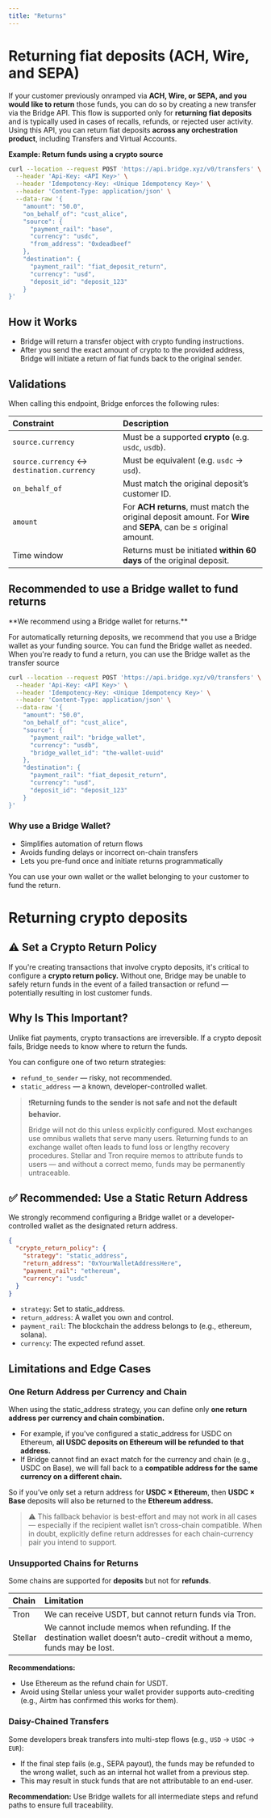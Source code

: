 ```yaml
---
title: "Returns"
---
```


# **Returning fiat deposits (ACH, Wire, and SEPA)**

If your customer previously onramped via **ACH, Wire, or SEPA, and you would like to return** those funds, you can do so by creating a new transfer via the Bridge API. This flow is supported only for **returning fiat deposits** and is typically used in cases of recalls, refunds, or rejected user activity. Using this API, you can return fiat deposits **across any orchestration product**, including Transfers and Virtual Accounts.

**Example: Return funds using a crypto source**

```bash
curl --location --request POST 'https://api.bridge.xyz/v0/transfers' \
  --header 'Api-Key: <API Key>' \
  --header 'Idempotency-Key: <Unique Idempotency Key>' \
  --header 'Content-Type: application/json' \
  --data-raw '{
    "amount": "50.0",
    "on_behalf_of": "cust_alice",
    "source": {
      "payment_rail": "base",
      "currency": "usdc",
      "from_address": "0xdeadbeef"
    },
    "destination": {
      "payment_rail": "fiat_deposit_return",
      "currency": "usd",
      "deposit_id": "deposit_123"
    }
}'
```

## **How it Works**

- Bridge will return a transfer object with crypto funding instructions.
- After you send the exact amount of crypto to the provided address, Bridge will initiate a return of fiat funds back to the original sender.

## **Validations**

When calling this endpoint, Bridge enforces the following rules:

| **Constraint**                             | **Description**                                                                                                   |
| :----------------------------------------- | :---------------------------------------------------------------------------------------------------------------- |
| `source.currency`                          | Must be a supported **crypto** (e.g. `usdc`, `usdb`).                                                             |
| `source.currency` ↔ `destination.currency` | Must be equivalent (e.g. `usdc` → `usd`).                                                                         |
| `on_behalf_of`                             | Must match the original deposit’s customer ID.                                                                    |
| `amount`                                   | For **ACH returns**, must match the original deposit amount. For **Wire** and **SEPA**, can be ≤ original amount. |
| Time window                                | Returns must be initiated **within 60 days** of the original deposit.                                             |

## **Recommended to use a Bridge wallet to fund returns**

<Tip>
  **We recommend using a Bridge wallet for returns.**
</Tip>

For automatically returning deposits, we recommend that you use a Bridge wallet as your funding source. You can fund the Bridge wallet as needed. When you're ready to fund a return, you can use the Bridge wallet as the transfer source

```bash Request
curl --location --request POST 'https://api.bridge.xyz/v0/transfers' \
  --header 'Api-Key: <API Key>' \
  --header 'Idempotency-Key: <Unique Idempotency Key>' \
  --header 'Content-Type: application/json' \
  --data-raw '{
    "amount": "50.0",
    "on_behalf_of": "cust_alice",
    "source": {
      "payment_rail": "bridge_wallet",
      "currency": "usdb",
      "bridge_wallet_id": "the-wallet-uuid"
    },
    "destination": {
      "payment_rail": "fiat_deposit_return",
      "currency": "usd",
      "deposit_id": "deposit_123"
    }
}'
```

### **Why use a Bridge Wallet?**

- Simplifies automation of return flows
- Avoids funding delays or incorrect on-chain transfers
- Lets you pre-fund once and initiate returns programmatically

You can use your own wallet or the wallet belonging to your customer to fund the return.

# **Returning crypto deposits**

## **⚠️ Set a Crypto Return Policy**

If you're creating transactions that involve crypto deposits, it's critical to configure a **crypto return policy.** Without one, Bridge may be unable to safely return funds in the event of a failed transaction or refund — potentially resulting in lost customer funds.

## **Why Is This Important?**

Unlike fiat payments, crypto transactions are irreversible. If a crypto deposit fails, Bridge needs to know where to return the funds.

You can configure one of two return strategies:

- `refund_to_sender` — risky, not recommended.
- `static_address` — a known, developer-controlled wallet.

> ❗**Returning funds to the sender is not safe and not the default behavior.**
>
> Bridge will not do this unless explicitly configured. Most exchanges use omnibus wallets that serve many users. Returning funds to an exchange wallet often leads to fund loss or lengthy recovery procedures. Stellar and Tron require memos to attribute funds to users — and without a correct memo, funds may be permanently untraceable.

## **✅ Recommended: Use a Static Return Address**

We strongly recommend configuring a Bridge wallet or a developer-controlled wallet as the designated return address.

```json Example
{
  "crypto_return_policy": {
    "strategy": "static_address",
    "return_address": "0xYourWalletAddressHere",
    "payment_rail": "ethereum",
    "currency": "usdc"
  }
}
```

- `strategy`: Set to static_address.
- `return_address`: A wallet you own and control.
- `payment_rail`: The blockchain the address belongs to (e.g., ethereum, solana).
- `currency`: The expected refund asset.

## **Limitations and Edge Cases**

### **One Return Address per Currency and Chain**

When using the static_address strategy, you can define only **one return address per currency and chain combination.**

- For example, if you've configured a static_address for USDC on Ethereum, **all USDC deposits on Ethereum will be refunded to that address.**
- If Bridge cannot find an exact match for the currency and chain (e.g., USDC on Base), we will fall back to a **compatible address for the same currency on a different chain.**

So if you’ve only set a return address for **USDC × Ethereum**, then **USDC × Base** deposits will also be returned to the **Ethereum address.**

> ⚠️ This fallback behavior is best-effort and may not work in all cases — especially if the recipient wallet isn’t cross-chain compatible. When in doubt, explicitly define return addresses for each chain-currency pair you intend to support.

### **Unsupported Chains for Returns**

Some chains are supported for **deposits** but not for **refunds**.

| **Chain** | **Limitation**                                                                                                           |
| :-------- | :----------------------------------------------------------------------------------------------------------------------- |
| Tron      | We can receive USDT, but cannot return funds via Tron.                                                                   |
| Stellar   | We cannot include memos when refunding. If the destination wallet doesn’t auto-credit without a memo, funds may be lost. |

**Recommendations:**

- Use Ethereum as the refund chain for USDT.
- Avoid using Stellar unless your wallet provider supports auto-crediting (e.g., Airtm has confirmed this works for them).

### **Daisy-Chained Transfers**

Some developers break transfers into multi-step flows (e.g., `USD` → `USDC` → `EUR`):

- If the final step fails (e.g., SEPA payout), the funds may be refunded to the wrong wallet, such as an internal hot wallet from a previous step.
- This may result in stuck funds that are not attributable to an end-user.

**Recommendation:** Use Bridge wallets for all intermediate steps and refund paths to ensure full traceability.